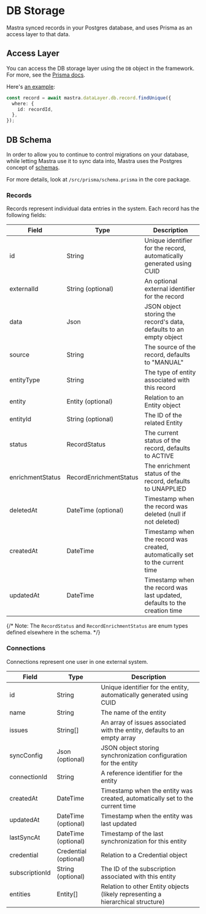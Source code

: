 # DB Storage

Mastra synced records in your Postgres database, and uses Prisma as an access layer to that data.

## Access Layer

You can access the DB storage layer using the `DB` object in the framework. For more, see the [Prisma docs](https://www.prisma.io/docs/orm/prisma-client/queries/crud#read).

Here's [an example](https://github.com/mastra-inc/future/blob/main/examples/contact-book/src/app/actions/record.ts#L12):

```ts
const record = await mastra.dataLayer.db.record.findUnique({
  where: {
    id: recordId,
  },
});
```

## DB Schema

In order to allow you to continue to control migrations on your database, while letting Mastra use it to sync data into, Mastra uses the Postgres concept of [schemas](https://www.postgresql.org/docs/current/ddl-schemas.html).

For more details, look at `/src/prisma/schema.prisma` in the core package.

### Records

Records represent individual data entries in the system. Each record has the following fields:

| Field            | Type                   | Description                                                                  |
| ---------------- | ---------------------- | ---------------------------------------------------------------------------- |
| id               | String                 | Unique identifier for the record, automatically generated using CUID         |
| externalId       | String (optional)      | An optional external identifier for the record                               |
| data             | Json                   | JSON object storing the record's data, defaults to an empty object           |
| source           | String                 | The source of the record, defaults to "MANUAL"                               |
| entityType       | String                 | The type of entity associated with this record                               |
| entity           | Entity (optional)      | Relation to an Entity object                                                 |
| entityId         | String (optional)      | The ID of the related Entity                                                 |
| status           | RecordStatus           | The current status of the record, defaults to ACTIVE                         |
| enrichmentStatus | RecordEnrichmentStatus | The enrichment status of the record, defaults to UNAPPLIED                   |
| deletedAt        | DateTime (optional)    | Timestamp when the record was deleted (null if not deleted)                  |
| createdAt        | DateTime               | Timestamp when the record was created, automatically set to the current time |
| updatedAt        | DateTime               | Timestamp when the record was last updated, defaults to the creation time    |

{/* Note: The `RecordStatus` and `RecordEnrichmentStatus` are enum types defined elsewhere in the schema. */}

### Connections

Connections represent one user in one external system.

| Field          | Type                  | Description                                                                     |
| -------------- | --------------------- | ------------------------------------------------------------------------------- |
| id             | String                | Unique identifier for the entity, automatically generated using CUID            |
| name           | String                | The name of the entity                                                          |
| issues         | String[]              | An array of issues associated with the entity, defaults to an empty array       |
| syncConfig     | Json (optional)       | JSON object storing synchronization configuration for the entity                |
| connectionId   | String                | A reference identifier for the entity                                           |
| createdAt      | DateTime              | Timestamp when the entity was created, automatically set to the current time    |
| updatedAt      | DateTime (optional)   | Timestamp when the entity was last updated                                      |
| lastSyncAt     | DateTime (optional)   | Timestamp of the last synchronization for this entity                           |
| credential     | Credential (optional) | Relation to a Credential object                                                 |
| subscriptionId | String (optional)     | The ID of the subscription associated with this entity                          |
| entities       | Entity[]              | Relation to other Entity objects (likely representing a hierarchical structure) |
